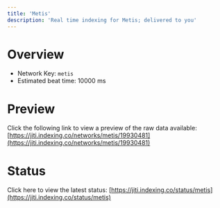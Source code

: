 ```yaml
---
title: 'Metis'
description: 'Real time indexing for Metis; delivered to you'
---
```


# Overview
- Network Key: `metis`
- Estimated beat time: 10000 ms

# Preview
Click the following link to view a preview of the raw data available: [https://jiti.indexing.co/networks/metis/19930481](https://jiti.indexing.co/networks/metis/19930481)

# Status
Click here to view the latest status: [https://jiti.indexing.co/status/metis](https://jiti.indexing.co/status/metis)
